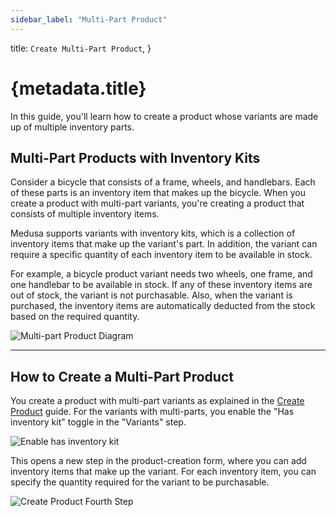 ```yaml
---
sidebar_label: "Multi-Part Product"
---
```


  title: `Create Multi-Part Product`,
}

# {metadata.title}

In this guide, you'll learn how to create a product whose variants are made up of multiple inventory parts.

## Multi-Part Products with Inventory Kits

Consider a bicycle that consists of a frame, wheels, and handlebars. Each of these parts is an inventory item that makes up the bicycle. When you create a product with multi-part variants, you're creating a product that consists of multiple inventory items.

Medusa supports variants with inventory kits, which is a collection of inventory items that make up the variant's part. In addition, the variant can require a specific quantity of each inventory item to be available in stock.

For example, a bicycle product variant needs two wheels, one frame, and one handlebar to be available in stock. If any of these inventory items are out of stock, the variant is not purchasable. Also, when the variant is purchased, the inventory items are automatically deducted from the stock based on the required quantity.

![Multi-part Product Diagram](https://res.cloudinary.com/dza7lstvk/image/upload/v1739868032/User%20Guide/multi-part_product_lgnymo.jpg)

---

## How to Create a Multi-Part Product

You create a product with multi-part variants as explained in the [Create Product](../page.mdx) guide. For the variants with multi-parts, you enable the "Has inventory kit" toggle in the "Variants" step.

![Enable has inventory kit](https://res.cloudinary.com/dza7lstvk/image/upload/v1739865469/User%20Guide/Screenshot_2025-02-18_at_9.57.05_AM_j7cugr.png)

This opens a new step in the product-creation form, where you can add inventory items that make up the variant. For each inventory item, you can specify the quantity required for the variant to be purchasable.

![Create Product Fourth Step](https://res.cloudinary.com/dza7lstvk/image/upload/v1739808931/User%20Guide/Screenshot_2025-02-17_at_6.15.16_PM_hofawf.png)
